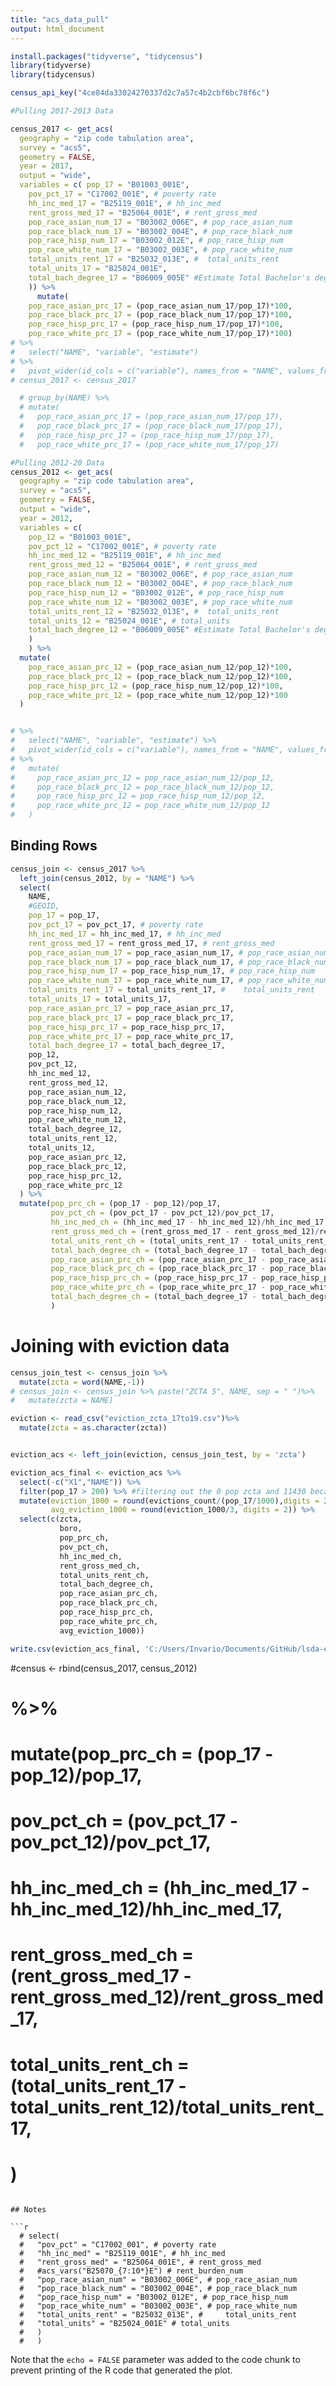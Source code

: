 ```yaml
---
title: "acs_data_pull"
output: html_document
---
```


```r
install.packages("tidyverse", "tidycensus")
library(tidyverse)
library(tidycensus)

census_api_key("4ce84da33024270337d2c7a57c4b2cbf6bc78f6c")
```

```r
#Pulling 2017-2013 Data

census_2017 <- get_acs(
  geography = "zip code tabulation area", 
  survey = "acs5",
  geometry = FALSE,
  year = 2017,
  output = "wide",
  variables = c( pop_17 = "B01003_001E",
    pov_pct_17 = "C17002_001E", # poverty rate
    hh_inc_med_17 = "B25119_001E", # hh_inc_med
    rent_gross_med_17 = "B25064_001E", # rent_gross_med
    pop_race_asian_num_17 = "B03002_006E", # pop_race_asian_num
    pop_race_black_num_17 = "B03002_004E", # pop_race_black_num
    pop_race_hisp_num_17 = "B03002_012E", # pop_race_hisp_num
    pop_race_white_num_17 = "B03002_003E", # pop_race_white_num
    total_units_rent_17 = "B25032_013E", # 	total_units_rent
    total_units_17 = "B25024_001E", 
    total_bach_degree_17 = "B06009_005E" #Estimate Total Bachelor's degree
    )) %>%
      mutate(
    pop_race_asian_prc_17 = (pop_race_asian_num_17/pop_17)*100,
    pop_race_black_prc_17 = (pop_race_black_num_17/pop_17)*100,
    pop_race_hisp_prc_17 = (pop_race_hisp_num_17/pop_17)*100,
    pop_race_white_prc_17 = (pop_race_white_num_17/pop_17)*100)
# %>%
#   select("NAME", "variable", "estimate") 
# %>%
#   pivot_wider(id_cols = c("variable"), names_from = "NAME", values_from = "estimate")
# census_2017 <- census_2017

  # group_by(NAME) %>%
  # mutate(
  #   pop_race_asian_prc_17 = (pop_race_asian_num_17/pop_17),
  #   pop_race_black_prc_17 = (pop_race_black_num_17/pop_17),
  #   pop_race_hisp_prc_17 = (pop_race_hisp_num_17/pop_17),
  #   pop_race_white_prc_17 = (pop_race_white_num_17/pop_17) 
```
```r
#Pulling 2012-20 Data
census_2012 <- get_acs(
  geography = "zip code tabulation area", 
  survey = "acs5",
  geometry = FALSE,
  output = "wide",
  year = 2012,
  variables = c( 
    pop_12 = "B01003_001E",
    pov_pct_12 = "C17002_001E", # poverty rate
    hh_inc_med_12 = "B25119_001E", # hh_inc_med
    rent_gross_med_12 = "B25064_001E", # rent_gross_med
    pop_race_asian_num_12 = "B03002_006E", # pop_race_asian_num
    pop_race_black_num_12 = "B03002_004E", # pop_race_black_num
    pop_race_hisp_num_12 = "B03002_012E", # pop_race_hisp_num
    pop_race_white_num_12 = "B03002_003E", # pop_race_white_num
    total_units_rent_12 = "B25032_013E", # 	total_units_rent
    total_units_12 = "B25024_001E", # total_units
    total_bach_degree_12 = "B06009_005E" #Estimate Total Bachelor's degree
    )
    ) %>%
  mutate(
    pop_race_asian_prc_12 = (pop_race_asian_num_12/pop_12)*100,
    pop_race_black_prc_12 = (pop_race_black_num_12/pop_12)*100,
    pop_race_hisp_prc_12 = (pop_race_hisp_num_12/pop_12)*100,
    pop_race_white_prc_12 = (pop_race_white_num_12/pop_12)*100
  )


# %>%
#   select("NAME", "variable", "estimate") %>%
#   pivot_wider(id_cols = c("variable"), names_from = "NAME", values_from = "estimate") 
# %>%
#   mutate(
#     pop_race_asian_prc_12 = pop_race_asian_num_12/pop_12,
#     pop_race_black_prc_12 = pop_race_black_num_12/pop_12,
#     pop_race_hisp_prc_12 = pop_race_hisp_num_12/pop_12,
#     pop_race_white_prc_12 = pop_race_white_num_12/pop_12
#   )

```

## Binding Rows
```r
census_join <- census_2017 %>%
  left_join(census_2012, by = "NAME") %>%
  select(
    NAME,
    #GEOID,
    pop_17 = pop_17,
    pov_pct_17 = pov_pct_17, # poverty rate
    hh_inc_med_17 = hh_inc_med_17, # hh_inc_med
    rent_gross_med_17 = rent_gross_med_17, # rent_gross_med
    pop_race_asian_num_17 = pop_race_asian_num_17, # pop_race_asian_num
    pop_race_black_num_17 = pop_race_black_num_17, # pop_race_black_num
    pop_race_hisp_num_17 = pop_race_hisp_num_17, # pop_race_hisp_num
    pop_race_white_num_17 = pop_race_white_num_17, # pop_race_white_num
    total_units_rent_17 = total_units_rent_17, # 	total_units_rent
    total_units_17 = total_units_17,
    pop_race_asian_prc_17 = pop_race_asian_prc_17,
    pop_race_black_prc_17 = pop_race_black_prc_17,
    pop_race_hisp_prc_17 = pop_race_hisp_prc_17,
    pop_race_white_prc_17 = pop_race_white_prc_17,
    total_bach_degree_17 = total_bach_degree_17,
    pop_12,
    pov_pct_12,
    hh_inc_med_12,
    rent_gross_med_12,
    pop_race_asian_num_12,
    pop_race_black_num_12,
    pop_race_hisp_num_12,
    pop_race_white_num_12,
    total_bach_degree_12,
    total_units_rent_12,
    total_units_12, 
    pop_race_asian_prc_12,
    pop_race_black_prc_12,
    pop_race_hisp_prc_12,
    pop_race_white_prc_12
  ) %>%
  mutate(pop_prc_ch = (pop_17 - pop_12)/pop_17,
         pov_pct_ch = (pov_pct_17 - pov_pct_12)/pov_pct_17,
         hh_inc_med_ch = (hh_inc_med_17 - hh_inc_med_12)/hh_inc_med_17,
         rent_gross_med_ch = (rent_gross_med_17 - rent_gross_med_12)/rent_gross_med_17,
         total_units_rent_ch = (total_units_rent_17 - total_units_rent_12)/total_units_rent_17,
         total_bach_degree_ch = (total_bach_degree_17 - total_bach_degree_12)/total_bach_degree_17, 
         pop_race_asian_prc_ch = (pop_race_asian_prc_17 - pop_race_asian_prc_12)/pop_race_asian_prc_17,
         pop_race_black_prc_ch = (pop_race_black_prc_17 - pop_race_black_prc_12)/pop_race_black_prc_17,
         pop_race_hisp_prc_ch = (pop_race_hisp_prc_17 - pop_race_hisp_prc_12)/pop_race_hisp_prc_17,
         pop_race_white_prc_ch = (pop_race_white_prc_17 - pop_race_white_prc_12)/pop_race_white_prc_17,
         total_bach_degree_ch = (total_bach_degree_17 - total_bach_degree_12)/total_bach_degree_17
         )
```
# Joining with eviction data
```r
census_join_test <- census_join %>%
  mutate(zcta = word(NAME,-1)) 
# census_join <- census_join %>% paste("ZCTA 5", NAME, sep = " ")%>%
#   mutate(zcta = NAME)

eviction <- read_csv("eviction_zcta_17to19.csv")%>%
  mutate(zcta = as.character(zcta))


eviction_acs <- left_join(eviction, census_join_test, by = 'zcta')

eviction_acs_final <- eviction_acs %>%
  select(-c("X1","NAME")) %>%
  filter(pop_17 > 200) %>% #filtering out the 0 pop zcta and 11430 because it is JFK airport. 
  mutate(eviction_1000 = round(evictions_count/(pop_17/1000),digits = 2), 
         avg_eviction_1000 = round(eviction_1000/3, digits = 2)) %>%
  select(c(zcta,
           boro, 
           pop_prc_ch, 
           pov_pct_ch,
           hh_inc_med_ch,
           rent_gross_med_ch,
           total_units_rent_ch, 
           total_bach_degree_ch, 
           pop_race_asian_prc_ch, 
           pop_race_black_prc_ch,
           pop_race_hisp_prc_ch, 
           pop_race_white_prc_ch, 
           avg_eviction_1000))

write.csv(eviction_acs_final, 'C:/Users/Invario/Documents/GitHub/lsda-eviction-prediction/eviction_zcta_17to19.csv')

```

    

#census <- rbind(census_2017, census_2012) 

# %>%
#   mutate(pop_prc_ch = (pop_17 - pop_12)/pop_17,
#          pov_pct_ch = (pov_pct_17 - pov_pct_12)/pov_pct_17,
#          hh_inc_med_ch = (hh_inc_med_17 - hh_inc_med_12)/hh_inc_med_17,
#          rent_gross_med_ch = (rent_gross_med_17 - rent_gross_med_12)/rent_gross_med_17,
#          total_units_rent_ch = (total_units_rent_17 - total_units_rent_12)/total_units_rent_17,
#          )
```

## Notes

```r
  # select(
  #   "pov_pct" = "C17002_001", # poverty rate
  #   "hh_inc_med" = "B25119_001E", # hh_inc_med
  #   "rent_gross_med" = "B25064_001E", # rent_gross_med
  #   #acs_vars("B25070_{7:10*}E") # rent_burden_num
  #   "pop_race_asian_num" = "B03002_006E", # pop_race_asian_num
  #   "pop_race_black_num" = "B03002_004E", # pop_race_black_num
  #   "pop_race_hisp_num" = "B03002_012E", # pop_race_hisp_num
  #   "pop_race_white_num" = "B03002_003E", # pop_race_white_num
  #   "total_units_rent" = "B25032_013E", # 	total_units_rent
  #   "total_units" = "B25024_001E" # total_units
  #   )
  #   )
```

Note that the `echo = FALSE` parameter was added to the code chunk to prevent printing of the R code that generated the plot.
